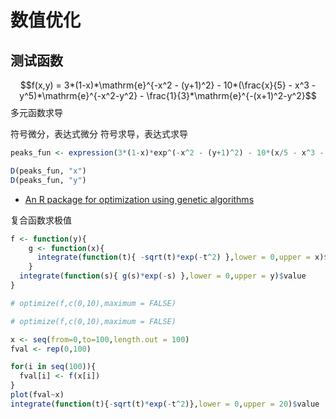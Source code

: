 # 数值优化 {#optimation}

## 测试函数

$$f(x,y) = 3*(1-x)*\mathrm{e}^{-x^2 - (y+1)^2} - 10*(\frac{x}{5} - x^3 - y^5)*\mathrm{e}^{-x^2-y^2} - \frac{1}{3}*\mathrm{e}^{-(x+1)^2-y^2}$$
多元函数求导

符号微分，表达式微分
符号求导，表达式求导

```r
peaks_fun <- expression(3*(1-x)*exp^(-x^2 - (y+1)^2) - 10*(x/5 - x^3 - y^5)*exp^(-x^2-y^2) -1/3*exp^(-(x+1)^2-y^2))
```

```r
D(peaks_fun, "x")
D(peaks_fun, "y")
```

- [An R package for optimization using genetic algorithms](https://github.com/luca-scr/GA)

复合函数求极值

```r
f <- function(y){
	g <- function(x){
	  integrate(function(t){ -sqrt(t)*exp(-t^2) },lower = 0,upper = x)$value
	}
  integrate(function(s){ g(s)*exp(-s) },lower = 0,upper = y)$value
}

# optimize(f,c(0,10),maximum = FALSE)

# optimize(f,c(0,10),maximum = FALSE)

x <- seq(from=0,to=100,length.out = 100)
fval <- rep(0,100)

for(i in seq(100)){
  fval[i] <- f(x[i])
}
plot(fval~x)
integrate(function(t){-sqrt(t)*exp(-t^2)},lower = 0,upper = 20)$value
```
